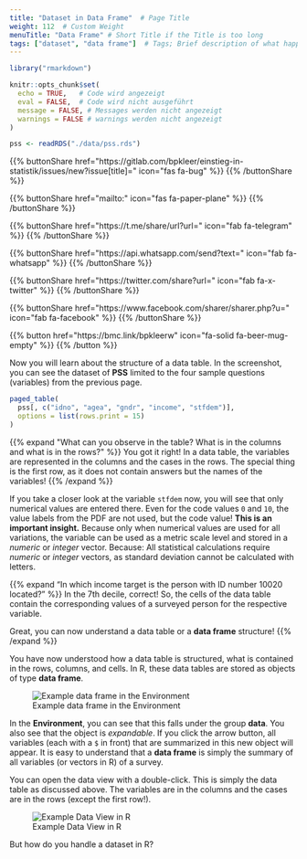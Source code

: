 ```yaml
---
title: "Dataset in Data Frame"  # Page Title
weight: 112  # Custom Weight
menuTitle: "Data Frame" # Short Title if the Title is too long
tags: ["dataset", "data frame"]  # Tags; Brief description of what happens on the page
---
```


```r
library("rmarkdown")

knitr::opts_chunk$set(
  echo = TRUE,   # Code wird angezeigt
  eval = FALSE,  # Code wird nicht ausgeführt
  message = FALSE, # Messages werden nicht angezeigt
  warnings = FALSE # warnings werden nicht angezeigt
)

pss <- readRDS("./data/pss.rds")   
```

{{% buttonShare href=\"https\:\/\/gitlab.com\/bpkleer\/einstieg-in-statistik\/issues\/new?issue[title]=\" icon=\"fas fa-bug\" %}} {{% /buttonShare %}} 

{{% buttonShare href=\"mailto\:\" icon=\"fas fa-paper-plane\" %}} {{% /buttonShare %}}

{{% buttonShare href=\"https\:\/\/t.me\/share\/url?url=\" icon=\"fab fa-telegram\" %}} {{% /buttonShare %}}

{{% buttonShare href=\"https\:\/\/api.whatsapp.com\/send?text=\" icon=\"fab fa-whatsapp\" %}} {{% /buttonShare %}}

{{% buttonShare href=\"https\:\/\/twitter.com\/share?url=\" icon=\"fab fa-x-twitter\" %}} {{% /buttonShare %}}

{{% buttonShare href=\"https\:\/\/www.facebook.com\/sharer\/sharer.php?u=\" icon=\"fab fa-facebook\" %}} {{% /buttonShare %}}

{{% button href=\"https\:\/\/bmc.link\/bpkleerw\" icon=\"fa-solid fa-beer-mug-empty\" %}} {{% /button %}}

Now you will learn about the structure of a data table. In the screenshot, you can see the dataset of **PSS** limited to the four sample questions (variables) from the previous page.

```r
paged_table(
  pss[, c("idno", "agea", "gndr", "income", "stfdem")],
  options = list(rows.print = 15)
)
```

{{% expand \"What can you observe in the table? What is in the columns and what is in the rows?\" %}}
You got it right! In a data table, the variables are represented in the columns and the cases in the rows. The special thing is the first row, as it does not contain answers but the names of the variables!
{{% /expand %}}

If you take a closer look at the variable `stfdem` now, you will see that only numerical values are entered there. Even for the code values `0` and `10`, the value labels from the PDF are not used, but the code value! **This is an important insight.** Because only when numerical values are used for all variations, the variable can be used as a metric scale level and stored in a *numeric* or *integer* vector. Because: All statistical calculations require *numeric* or *integer* vectors, as standard deviation cannot be calculated with letters.

{{% expand "In which income target is the person with ID number 10020 located?" %}}
In the 7th decile, correct! So, the cells of the data table contain the corresponding values of a surveyed person for the respective variable.

Great, you can now understand a data table or a **data frame** structure!
{{% /expand %}}

You have now understood how a data table is structured, what is contained in the rows, columns, and cells. In R, these data tables are stored as objects of type **data frame**.

![Example data frame in the Environment](../img/df1.png)

In the **Environment**, you can see that this falls under the group **data**. You also see that the object is *expandable*. If you click the arrow button, all variables (each with a `$` in front) that are summarized in this new object will appear. It is easy to understand that a **data frame** is simply the summary of all variables (or vectors in R) of a survey.

You can open the data view with a double-click. This is simply the data table as discussed above. The variables are in the columns and the cases are in the rows (except the first row!).

![Example Data View in R](../img/df3.png)

But how do you handle a dataset in R?
